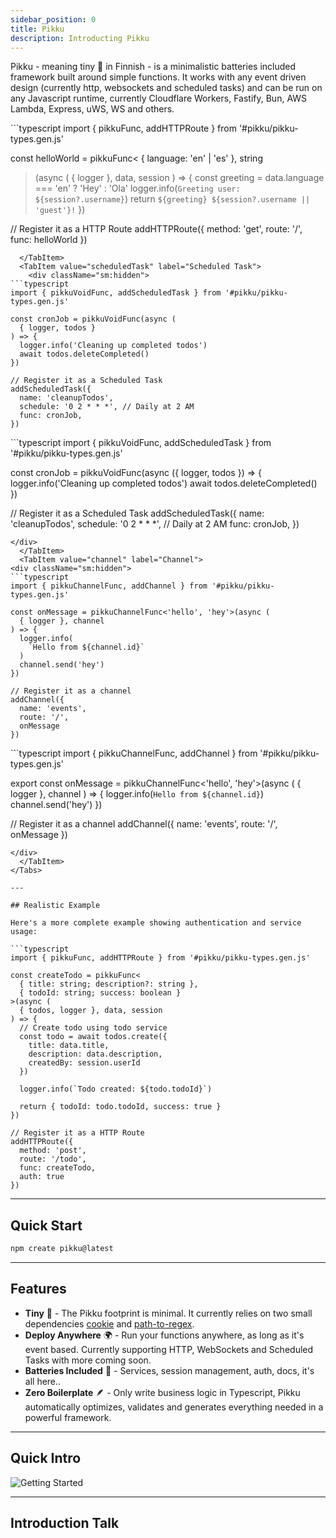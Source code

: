 ```yaml
---
sidebar_position: 0
title: Pikku
description: Introducting Pikku
---
```


Pikku - meaning tiny 🔎 in Finnish - is a minimalistic batteries included framework built around simple functions. It works with any event driven design (currently http, websockets and scheduled tasks) and can be run on any Javascript runtime, currently Cloudflare Workers, Fastify, Bun, AWS Lambda, Express, uWS, WS and others.


<Tabs>
  <TabItem value="HTTP" label="HTTP" default>
```typescript
import { pikkuFunc, addHTTPRoute } from '#pikku/pikku-types.gen.js'

const helloWorld = pikkuFunc<
  { language: 'en' | 'es' }, 
  string
>(async (
  { logger }, data, session
) => {
  const greeting = data.language === 'en' ? 'Hey' : 'Ola'
  logger.info(`Greeting user: ${session?.username}`)
  return `${greeting} ${session?.username || 'guest'}!`
})

// Register it as a HTTP Route
addHTTPRoute({ 
  method: 'get', 
  route: '/', 
  func: helloWorld 
})
```
  </TabItem>
  <TabItem value="scheduledTask" label="Scheduled Task">
    <div className="sm:hidden">
```typescript
import { pikkuVoidFunc, addScheduledTask } from '#pikku/pikku-types.gen.js'

const cronJob = pikkuVoidFunc(async (
  { logger, todos }
) => {
  logger.info('Cleaning up completed todos')
  await todos.deleteCompleted()
})

// Register it as a Scheduled Task
addScheduledTask({
  name: 'cleanupTodos',
  schedule: '0 2 * * *', // Daily at 2 AM
  func: cronJob,
})
```
</div>
<div className="hidden sm:block">
```typescript
import { pikkuVoidFunc, addScheduledTask } from '#pikku/pikku-types.gen.js'

const cronJob = pikkuVoidFunc(async ({ logger, todos }) => {
  logger.info('Cleaning up completed todos')
  await todos.deleteCompleted()
})

// Register it as a Scheduled Task
addScheduledTask({
  name: 'cleanupTodos',
  schedule: '0 2 * * *', // Daily at 2 AM
  func: cronJob,
})
```
</div>
  </TabItem>
  <TabItem value="channel" label="Channel">
<div className="sm:hidden">
```typescript
import { pikkuChannelFunc, addChannel } from '#pikku/pikku-types.gen.js'

const onMessage = pikkuChannelFunc<'hello', 'hey'>(async (
  { logger }, channel
) => {
  logger.info(
    `Hello from ${channel.id}`
  )
  channel.send('hey')
})

// Register it as a channel 
addChannel({ 
  name: 'events',
  route: '/', 
  onMessage 
})
```
</div>
<div className="hidden sm:block">
```typescript
import { pikkuChannelFunc, addChannel } from '#pikku/pikku-types.gen.js'

export const onMessage = pikkuChannelFunc<'hello', 'hey'>(async (
  { logger }, channel
) => {
  logger.info(`Hello from ${channel.id}`)
  channel.send('hey')
})

// Register it as a channel 
addChannel({ 
  name: 'events', 
  route: '/', 
  onMessage 
})
```
</div>
  </TabItem>
</Tabs>

---

## Realistic Example

Here's a more complete example showing authentication and service usage:

```typescript
import { pikkuFunc, addHTTPRoute } from '#pikku/pikku-types.gen.js'

const createTodo = pikkuFunc<
  { title: string; description?: string },
  { todoId: string; success: boolean }
>(async (
  { todos, logger }, data, session
) => {
  // Create todo using todo service
  const todo = await todos.create({
    title: data.title,
    description: data.description,
    createdBy: session.userId
  })
  
  logger.info(`Todo created: ${todo.todoId}`)
  
  return { todoId: todo.todoId, success: true }
})

// Register it as a HTTP Route
addHTTPRoute({
  method: 'post',
  route: '/todo',
  func: createTodo,
  auth: true
})
```

---

## Quick Start

```bash npm2yarn
npm create pikku@latest
```

---

## Features

* **Tiny** 🔎 - The Pikku footprint is minimal. It currently relies on two small dependencies [cookie](https://www.npmjs.com/package/cookie) and [path-to-regex](https://www.npmjs.com/package/path-to-regex).
* **Deploy Anywhere** 🌍 - Run your functions anywhere, as long as it's event based. Currently supporting HTTP, WebSockets and Scheduled Tasks with more coming soon.
* **Batteries Included** 🔋 - Services, session management, auth, docs, it's all here..
* **Zero Boilerplate** 🪶 - Only write business logic in Typescript, Pikku automatically optimizes, validates and generates everything needed in a powerful framework.

---

## Quick Intro

![Getting Started](/img/quick-start.gif)

---

## Introduction Talk


<LiteYouTubeEmbed 
    id="94ioOCzoEb4"
    title="An introduction talk to Pikku (previously vramework) at the nodejs Berlin meetup"
/>
